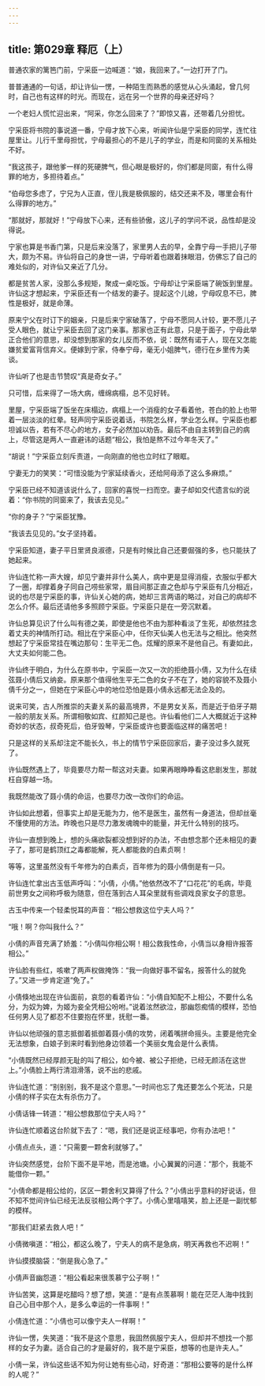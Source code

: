 ```yaml
---
---
---
```

title: 第029章 释厄（上）
---





普通农家的篱笆门前，宁采臣一边喊道：“娘，我回来了。”一边打开了门。

普普通通的一句话，却让许仙一愣，一种陌生而熟悉的感觉从心头涌起，曾几何时，自己也有这样的时光。而现在，远在另一个世界的母亲还好吗？

一个老妇人慌忙迎出来，“阿采，你怎么回来了？”即惊又喜，还带着几分担忧。

宁采臣将书院的事说道一番，宁母才放下心来，听闻许仙是宁采臣的同学，连忙往屋里让。儿行千里母担忧，宁母最担心的不是儿子的学业，而是和同窗的关系相处不好。

“我这孩子，跟他爹一样的死硬脾气，但心眼是极好的，你们都是同窗，有什么得罪的地方，多担待着点。”

“伯母您多虑了，宁兄为人正直，侄儿我是极佩服的，结交还来不及，哪里会有什么得罪的地方。”

“那就好，那就好！”宁母放下心来，还有些骄傲，这儿子的学问不说，品性却是没得说。

宁家也算是书香门第，只是后来没落了，家里男人去的早，全靠宁母一手把儿子带大，颇为不易。许仙将自己的身世一讲，宁母听着也跟着抹眼泪，仿佛忘了自己的难处似的，对许仙又亲近了几分。

都是贫苦人家，没那么多规矩，聚成一桌吃饭。宁母却让宁采臣端了碗饭到里屋。许仙这才想起来，宁采臣还有一个结发的妻子。提起这个儿媳，宁母叹息不已，脾性是极好，就是命薄。

原来宁父在时订下的姻亲，只是后来宁家破落了，宁母不愿同人计较，更不愿儿子受人眼色，就让宁采臣去回了这门亲事。那家也正有此意，只是于面子，宁母此举正合他们的意思，却没想到那家的女儿反而不依，说：既然有诺于人，现在又怎能嫌贫爱富背信弃义。便嫁到宁家，侍奉宁母，毫无小姐脾气，德行在乡里传为美谈。

许仙听了也是击节赞叹“真是奇女子。”

只可惜，后来得了一场大病，缠绵病榻，总不见好转。

里屋，宁采臣端了饭坐在床榻边，病榻上一个消瘦的女子看着他，苍白的脸上也带着一层淡淡的红晕。轻声同宁采臣说着话，书院怎么样，学业怎么样。宁采臣也都坦诚以告，若有不尽心的地方，女子必然加以劝告。最后不由自主转到自己的病上，尽管这是两人一直避讳的话题“相公，我怕是熬不过今年冬天了。”

“胡说！”宁采臣立刻斥责道，一向刚直的他也立时红了眼眶。

宁妻无力的笑笑：“可惜没能为宁家延续香火，还给阿母添了这么多麻烦。”

宁采臣已经不知道该说什么了，回家的喜悦一扫而空。妻子却如交代遗言似的说着：“你书院的同窗来了，我该去见见。”

“你的身子？”宁采臣犹豫。

“我该去见见的。”女子坚持着。

宁采臣知道，妻子平日里贤良淑德，只是有时候比自己还要倔强的多，也只能扶了她起来。

许仙连忙称一声大嫂，却见宁妻并非什么美人，病中更是显得消瘦，衣服似乎都大了一圈，却撑着身子同自己唠些家常，眉目间那正直之色却与宁采臣有几分相近，说的也尽是宁采臣的事，许仙关心她的病，她却三言两语的略过，对自己的病却不怎么介怀。最后还请他多多照顾宁采臣。宁采臣只是在一旁沉默着。

许仙总算见识了什么叫有德之美，即使是他也不由为那种看淡了生死，却依然挂念着丈夫的神情所打动。相比在宁采臣心中，任你天仙美人也无法与之相比。他突然想起了宁采臣常挂在嘴边那句：生平无二色。炫耀的原来不是他自己。有妻如此，大丈夫如何能二色。

许仙终于明白，为什么在原书中，宁采臣一次又一次的拒绝聂小倩，又为什么在续弦聂小倩后又纳妾。原来那个值得他生平无二色的女子不在了，她的容貌不及聂小倩千分之一，但她在宁采臣心中的地位恐怕是聂小倩永远都无法企及的。

说来可笑，古人所推崇的夫妻关系的最高境界，不是男女关系，而是近于伯牙子期一般的朋友关系。所谓相敬如宾、红颜知己是也。许仙看他们二人大概就近于这种奇妙的状态，叔奇死后，伯牙毁琴，宁采臣或许也要面临这样的痛苦吧！

只是这样的关系却注定不能长久，书上的情节宁采臣回家后，妻子没过多久就死了。

许仙既然遇上了，毕竟要尽力帮一帮这对夫妻。如果再眼睁睁看这悲剧发生，那就枉自穿越一场。

我既然能改了聂小倩的命运，也要尽力改一改你们的命运。

许仙如此想着，但事实上却是无能为力，他不是医生，虽然有一身道法，但却丝毫不懂使用的方法。昨晚也只是尽力激发魂魄中的能量，并无什么特别的技巧。

许仙一直想到晚上，想的头痛欲裂都没想到好的办法，不由想念那个还未相见的妻子了，那可是鹤顶红之毒都能解，死人都能救的白素贞啊！

等等，这里虽然没有千年修为的白素贞，百年修为的聂小倩倒是有一只。

许仙连忙拿出古玉低声呼叫：“小倩，小倩。”他依然改不了“口花花”的毛病，毕竟前世男女之间称呼极为随意，但在落到古人耳朵里就有些调戏良家女子的意思。

古玉中传来一个轻柔悦耳的声音：“相公想救这位宁夫人吗？”

“哦！啊？你叫我什么？”

小倩的声音充满了娇羞：“小倩叫你相公啊！相公救我性命，小倩当以身相许报答相公。”

许仙脸有些红，咳嗽了两声权做掩饰：“我一向做好事不留名，报答什么的就免了。”又进一步肯定道“免了。”

小倩倏地出现在许仙面前，哀怨的看着许仙：“小倩自知配不上相公，不要什么名分，为奴为婢，为姬为妾全凭相公吩咐。”说着泫然欲泣，那幽怨痴情的模样，恐怕任何男人见了都忍不住要抱在怀里，抚慰一番。

许仙以他顽强的意志抵御着抵御着聂小倩的攻势，闭着嘴拼命摇头。主要是他完全无法想象，白娘子到来时看到他身边领着一个美丽女鬼会是什么表情。

“小倩既然已经厚颜无耻的叫了相公，如今被、被公子拒绝，已经无颜活在这世上。”小倩脸上两行清泪滑落，说不出的悲戚。

许仙连忙道：“别别别，我不是这个意思。”一时间也忘了鬼还要怎么个死法，只是小倩的样子实在太有杀伤力了。

小倩话锋一转道：“相公想救那位宁夫人吗？”

许仙连忙顺着这台阶就下去了：“嗯，我们还是说正经事吧，你有办法吧！”

小倩点点头，道：“只需要一颗舍利就够了。”

许仙突然感觉，台阶下面不是平地，而是池塘。小心翼翼的问道：“那个，我能不能借你一颗。”

“小倩命都是相公给的，区区一颗舍利又算得了什么？”小倩出乎意料的好说话，但不知不觉间许仙已经无法反驳相公两个字了。小倩心里嘻嘻笑，脸上还是一副忧郁的模样。

“那我们赶紧去救人吧！”

小倩微嗔道：“相公，都这么晚了，宁夫人的病不是急病，明天再救也不迟啊！”

许仙摸摸脑袋：“倒是我心急了。”

小倩声音幽怨道：“相公看起来很羡慕宁公子啊！”

许仙苦笑，这算是吃醋吗？想了想，笑道：“是有点羡慕啊！能在茫茫人海中找到自己心目中那个人，是多么幸运的一件事啊！”

小倩连忙道：“小倩也可以像宁夫人一样啊！”

许仙一愣，失笑道：“我不是这个意思，我固然佩服宁夫人，但却并不想找一个那样的女子为妻。适合自己的才是最好的，我不是宁采臣，想等的也是许夫人。”

小倩一呆，许仙这些话不知为何让她有些心动，好奇道：“那相公要等的是什么样的人呢？”